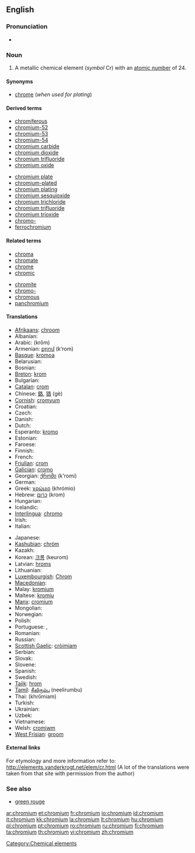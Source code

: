 ==English==

{{elements|Cr|vanadium|V|manganese|Mn}}

===Pronunciation===
* {{audio|en-us-chromium.ogg|Audio (US)}}

===Noun===
{{en-noun|-}}
{{wikipedia}}

# A metallic chemical element (''symbol'' Cr) with an [[atomic number]] of 24.

====Synonyms====
* [[chrome]] (''when used for plating'')

====Derived terms====
{{top2}}
* [[chromiferous]]
* [[chromium-52]]
* [[chromium-53]]
* [[chromium-54]]
* [[chromium carbide]]
* [[chromium dioxide]]
* [[chromium trifluoride]]
* [[chromium oxide]]
{{mid2}}
* [[chromium plate]]
* [[chromium-plated]]
* [[chromium plating]]
* [[chromium sesquioxide]]
* [[chromium trichloride]]
* [[chromium trifluoride]]
* [[chromium trioxide]]
* [[chromo-]]
* [[ferrochromium]]
{{bottom}}

====Related terms====
{{top2}}
* [[chroma]]
* [[chromate]]
* [[chrome]]
* [[chromic]]
{{mid2}}
* [[chromite]]
* [[chromo-]]
* [[chromous]]
* [[panchromium]]
{{bottom}}

====Translations====
{{trans-top|chemical element}}
* [[Afrikaans]]: [[chroom]]
* Albanian: {{t-|sq|krom|xs=Albanian}}
* Arabic: {{Arab|[[كروم]]}} (krōm) {{m}}
* Armenian: [[քրոմ]] (k‘rom)
* [[Basque]]: [[kromoa]]
* Belarusian: {{t-|be|хром|m|tr=khrom|sc=Cyrl|xs=Belarusian}}
* Bosnian: {{t-|bs|hrom}}
* [[Breton]]: [[krom]] {{m}}
* Bulgarian: {{t+|bg|хром|m|tr=khrom|sc=Cyrl}}
* [[Catalan]]: [[crom]]
* Chinese: [[鉻]], [[铬]] (gè)
* [[Cornish]]: [[cromyum]]
* Croatian: {{t-|hr|krom}}
* Czech: {{t+|cs|chrom}}
* Danish: {{t-|da|krom}}
* Dutch: {{t+|nl|chroom|n}}
* Esperanto: [[kromo]]
* Estonian: {{t-|et|kroom}}
* Faroese: {{t-|fo|krom|xs=Faroese}}
* Finnish: {{t+|fi|kromi}}
* French: {{t+|fr|chrome|m}}
* [[Friulian]]: [[crom]]
* [[Galician]]: [[cromo]]
* Georgian: [[ქრომი]] (k'romi)
* German: {{t+|de|Chrom|n}}
* Greek: [[χρώμιο]] (khrómio) {{n}}
* Hebrew: [[כרום]] (krom)
* Hungarian: {{t+|hu|króm}}
* Icelandic: {{t+|is|króm}}
* [[Interlingua]]: [[chromo]]
* Irish: {{t+|ga|cróimiam|xs=Irish}}
* Italian: {{t+|it|cromo|m}}
{{trans-mid}}
* Japanese: {{t+|ja|クロム|tr=kuromu|sc=Jpan}}
* [[Kashubian]]: [[chróm]]
* Kazakh: {{t-|kk|хром|tr=khrom|sc=Cyrl|xs=Kazakh}}
* Korean: [[크롬]] (keurom)
* Latvian: [[hroms]]
* Lithuanian: {{t+|lt|chromas|xs=Lithuanian}}
* [[Luxembourgish]]: [[Chrom]]
* [[Macedonian]]: {{t|mk|хром|m|tr=hrom|sc=Cyrl}}
* Malay: [[kromium]]
* Maltese: [[kromju]]
* [[Manx]]: [[cromium]]
* Mongolian: {{t-|mn|хром|tr=khrom|sc=Cyrl|xs=Mongolian}}
* Norwegian: {{t+|no|krom}}
* Polish: {{t+|pl|chrom|m}}
* Portuguese: {{t+|pt|cromo|m}}, {{t+|pt|crómio|m}}
* Romanian: {{t+|ro|crom|n}}
* Russian: {{t+|ru|хром|m|tr=khrom|sc=Cyrl}}
* [[Scottish Gaelic]]: [[cròimiam]]
* Serbian: {{t-|sr|хром|m|tr=hrom|sc=Cyrl}}
* Slovak: {{t-|sk|chróm}}
* Slovene: {{t+|sl|krom}}
* Spanish: {{t+|es|cromo|m}}
* Swedish: {{t+|sv|krom|n}}
* [[Tajik]]: [[hrom]]
* [[Tamil]]: [[நீலிரும்பு]] (neelirumbu)
* Thai: {{Thai|[[โครเมียม]]}} (khrōmiam)
* Turkish: {{t+|tr|krom}}
* Ukrainian: {{t-|uk|хром|m|tr=khrom|sc=Cyrl|xs=Ukrainian}}
* Uzbek: {{t-|uz|хром|tr=khrom|sc=Cyrl|xs=Uzbek}}
* Vietnamese: {{t-|vi|crom|xs=Vietnamese}}
* Welsh: [[cromiwm]]
* [[West Frisian]]: [[groom]]
{{trans-bottom}}

====External links====
For etymology and more information refer to:
http://elements.vanderkrogt.net/elem/cr.html
(A lot of the translations were taken from that site with permission from the author)

===See also===
* [[green rouge]]

[[Category:Chemical elements]]

[[ar:chromium]]
[[et:chromium]]
[[fr:chromium]]
[[io:chromium]]
[[id:chromium]]
[[it:chromium]]
[[kk:chromium]]
[[la:chromium]]
[[lt:chromium]]
[[hu:chromium]]
[[pl:chromium]]
[[pt:chromium]]
[[ro:chromium]]
[[ru:chromium]]
[[fi:chromium]]
[[ta:chromium]]
[[th:chromium]]
[[vi:chromium]]
[[zh:chromium]]